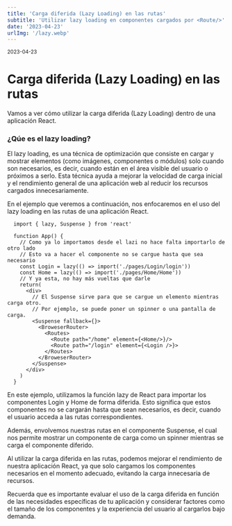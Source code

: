 ```yaml
---
title: 'Carga diferida (Lazy Loading) en las rutas'
subtitle: 'Utilizar lazy loading en componentes cargados por <Route/>'
date: '2023-04-23'
urlImg: '/lazy.webp'
---
```


<small>2023-04-23</small>

# Carga diferida (Lazy Loading) en las rutas

Vamos a ver cómo utilizar la carga diferida (Lazy Loading) dentro de una aplicación React.

### ¿Qúe es el lazy loading?

El lazy loading, es una técnica de optimización que consiste en cargar y mostrar elementos (como imágenes, componentes o módulos) solo cuando son necesarios, es decir, cuando están en el área visible del usuario o próximos a serlo. Esta técnica ayuda a mejorar la velocidad de carga inicial y el rendimiento general de una aplicación web al reducir los recursos cargados innecesariamente.

En el ejemplo que veremos a continuación, nos enfocaremos en el uso del lazy loading en las rutas de una aplicación React.

```tsx
  import { lazy, Suspense } from 'react'

  function App() {
    // Como ya lo importamos desde el lazi no hace falta importarlo de otro lado
    // Esto va a hacer el componente no se cargue hasta que sea necesario
    const Login = lazy(() => import('./pages/Login/login'))
    const Home = lazy(() => import('./pages/Home/Home'))
    // Y ya esta, no hay más vueltas que darle
    return(
      <div>
        // El Suspense sirve para que se cargue un elemento mientras carga otro.
        // Por ejemplo, se puede poner un spinner o una pantalla de carga.
        <Suspense fallback={}>
          <BroweserRouter>
            <Routes>
              <Route path="/home" element={<Home/>}/>
              <Route path="/login" element={<Login />}>
            </Routes>
          </BroweserRouter>
        </Suspense>
      </div>
    )
  }
```

En este ejemplo, utilizamos la función lazy de React para importar los componentes Login y Home de forma diferida. Esto significa que estos componentes no se cargarán hasta que sean necesarios, es decir, cuando el usuario acceda a las rutas correspondientes.

Además, envolvemos nuestras rutas en el componente Suspense, el cual nos permite mostrar un componente de carga como un spinner mientras se carga el componente diferido.

Al utilizar la carga diferida en las rutas, podemos mejorar el rendimiento de nuestra aplicación React, ya que solo cargamos los componentes necesarios en el momento adecuado, evitando la carga innecesaria de recursos.

Recuerda que es importante evaluar el uso de la carga diferida en función de las necesidades específicas de tu aplicación y considerar factores como el tamaño de los componentes y la experiencia del usuario al cargarlos bajo demanda.

